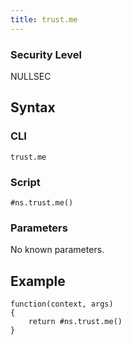 ```yaml
---
title: trust.me
---
```


### Security Level

NULLSEC

## Syntax

### CLI

```
trust.me
```

### Script

```
#ns.trust.me()
```

### Parameters

No known parameters.

## Example

```
function(context, args)
{
	return #ns.trust.me()
}
```
